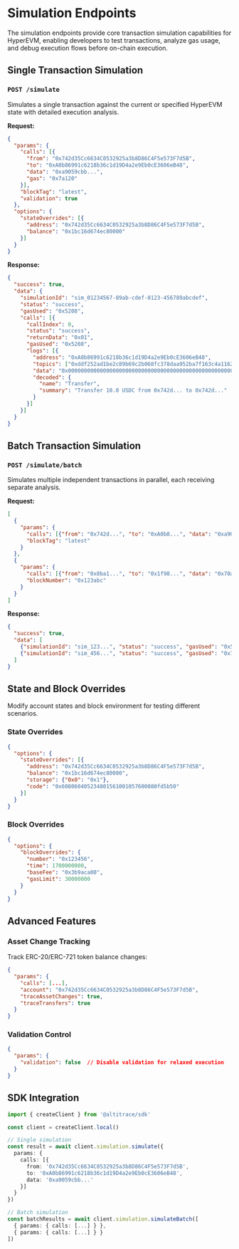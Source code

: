 # Simulation Endpoints

The simulation endpoints provide core transaction simulation capabilities for HyperEVM, enabling developers to test transactions, analyze gas usage, and debug execution flows before on-chain execution.

## Single Transaction Simulation

### `POST /simulate`

Simulates a single transaction against the current or specified HyperEVM state with detailed execution analysis.

**Request:**
```json
{
  "params": {
    "calls": [{
      "from": "0x742d35Cc6634C0532925a3b8D86C4F5e573F7d5B",
      "to": "0xA0b86991c6218b36c1d19D4a2e9Eb0cE3606eB48",
      "data": "0xa9059cbb...",
      "gas": "0x7a120"
    }],
    "blockTag": "latest",
    "validation": true
  },
  "options": {
    "stateOverrides": [{
      "address": "0x742d35Cc6634C0532925a3b8D86C4F5e573F7d5B",
      "balance": "0x1bc16d674ec80000"
    }]
  }
}
```

**Response:**
```json
{
  "success": true,
  "data": {
    "simulationId": "sim_01234567-89ab-cdef-0123-456789abcdef",
    "status": "success",
    "gasUsed": "0x5208",
    "calls": [{
      "callIndex": 0,
      "status": "success",
      "returnData": "0x01",
      "gasUsed": "0x5208",
      "logs": [{
        "address": "0xA0b86991c6218b36c1d19D4a2e9Eb0cE3606eB48",
        "topics": ["0xddf252ad1be2c89b69c2b068fc378daa952ba7f163c4a11628f55a4df523b3ef"],
        "data": "0x0000000000000000000000000000000000000000000000000000000000989680",
        "decoded": {
          "name": "Transfer",
          "summary": "Transfer 10.0 USDC from 0x742d... to 0x742d..."
        }
      }]
    }]
  }
}
```

## Batch Transaction Simulation

### `POST /simulate/batch`

Simulates multiple independent transactions in parallel, each receiving separate analysis.

**Request:**
```json
[
  {
    "params": {
      "calls": [{"from": "0x742d...", "to": "0xA0b8...", "data": "0xa905..."}],
      "blockTag": "latest"
    }
  },
  {
    "params": {
      "calls": [{"from": "0x8ba1...", "to": "0x1f98...", "data": "0x70a0..."}],
      "blockNumber": "0x123abc"
    }
  }
]
```

**Response:**
```json
{
  "success": true,
  "data": [
    {"simulationId": "sim_123...", "status": "success", "gasUsed": "0x5208"},
    {"simulationId": "sim_456...", "status": "success", "gasUsed": "0x7530"}
  ]
}
```

## State and Block Overrides

Modify account states and block environment for testing different scenarios.

### State Overrides

```json
{
  "options": {
    "stateOverrides": [{
      "address": "0x742d35Cc6634C0532925a3b8D86C4F5e573F7d5B",
      "balance": "0x1bc16d674ec80000",
      "storage": {"0x0": "0x1"},
      "code": "0x608060405234801561001057600080fd5b50"
    }]
  }
}
```

### Block Overrides

```json
{
  "options": {
    "blockOverrides": {
      "number": "0x123456",
      "time": 1700000000,
      "baseFee": "0x3b9aca00",
      "gasLimit": 30000000
    }
  }
}
```

## Advanced Features

### Asset Change Tracking

Track ERC-20/ERC-721 token balance changes:

```json
{
  "params": {
    "calls": [...],
    "account": "0x742d35Cc6634C0532925a3b8D86C4F5e573F7d5B",
    "traceAssetChanges": true,
    "traceTransfers": true
  }
}
```

### Validation Control

```json
{
  "params": {
    "validation": false  // Disable validation for relaxed execution
  }
}
```

## SDK Integration

```typescript
import { createClient } from '@altitrace/sdk'

const client = createClient.local()

// Single simulation
const result = await client.simulation.simulate({
  params: {
    calls: [{
      from: '0x742d35Cc6634C0532925a3b8D86C4F5e573F7d5B',
      to: '0xA0b86991c6218b36c1d19D4a2e9Eb0cE3606eB48',
      data: '0xa9059cbb...'
    }]
  }
})

// Batch simulation
const batchResults = await client.simulation.simulateBatch([
  { params: { calls: [...] } },
  { params: { calls: [...] } }
])
```